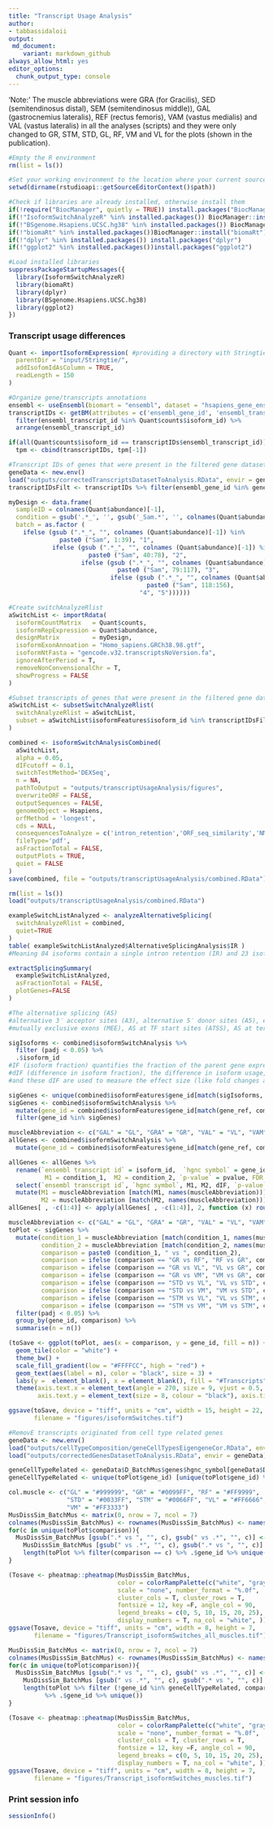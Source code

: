 ---
title: "Transcript Usage Analysis"
author:
- tabbassidaloii
output:
 md_document:
    variant: markdown_github
always_allow_html: yes
editor_options:
  chunk_output_type: console
---

'Note:' The muscle abbreviations were GRA (for Gracilis), SED (semitendinosus distal),  SEM (semitendinosus middle)), GAL (gastrocnemius lateralis), REF (rectus femoris), VAM (vastus medialis) and VAL (vastus lateralis) in all the analyses (scripts) and they were only changed to GR, STM, STD, GL, RF, VM and VL for the plots (shown in the publication).

```{r setup, include = FALSE}
#Empty the R environment
rm(list = ls())

#Set your working environment to the location where your current source file is saved into.
setwd(dirname(rstudioapi::getSourceEditorContext()$path))

#Check if libraries are already installed, otherwise install them
if(!require("BiocManager", quietly = TRUE)) install.packages("BiocManager")
if(!"IsoformSwitchAnalyzeR" %in% installed.packages()) BiocManager::install("IsoformSwitchAnalyzeR")
if(!"BSgenome.Hsapiens.UCSC.hg38" %in% installed.packages()) BiocManager::install("BSgenome.Hsapiens.UCSC.hg38")
if(!"biomaRt" %in% installed.packages())BiocManager::install("biomaRt")
if(!"dplyr" %in% installed.packages()) install.packages("dplyr")
if(!"ggplot2" %in% installed.packages())install.packages("ggplot2")

#Load installed libraries
suppressPackageStartupMessages({
  library(IsoformSwitchAnalyzeR)
  library(biomaRt)
  library(dplyr)
  library(BSgenome.Hsapiens.UCSC.hg38)
  library(ggplot2)
})
```

### Transcript usage differences 
```{r transcriptUsageAnalysis, echo = FALSE, warning = FALSE, message = FALSE}
Quant <- importIsoformExpression( #providing a directory with Stringtie ctab files
  parentDir = "input/Stringtie/",
  addIsofomIdAsColumn = TRUE,
  readLength = 150
)

#Organize gene/transcripts annotations
ensembl <- useEnsembl(biomart = "ensembl", dataset = "hsapiens_gene_ensembl", host = "http://sep2019.archive.ensembl.org/")
transcriptIDs <- getBM(attributes = c('ensembl_gene_id', 'ensembl_transcript_id', 'transcript_length', 'chromosome_name', 'gene_biotype'), mart = ensembl) %>%
  filter(ensembl_transcript_id %in% Quant$counts$isoform_id) %>%
  arrange(ensembl_transcript_id) 

if(all(Quant$counts$isoform_id == transcriptIDs$ensembl_transcript_id))
  tpm <- cbind(transcriptIDs, tpm[-1])

#Transcript IDs of genes that were present in the filtered gene dataset
geneData <- new.env()
load("outputs/correctedTranscriptsDatasetToAnalysis.RData", envir = geneData)
transcriptIDsFilt <- transcriptIDs %>% filter(ensembl_gene_id %in% geneData$D_BatchMus$genes$ensembl_gene_id)

myDesign <- data.frame(
  sampleID = colnames(Quant$abundance)[-1],
  condition = gsub('.*_', '', gsub('_Sam.*', '', colnames(Quant$abundance)[-1])),
  batch = as.factor (
    ifelse (gsub (".*_", "", colnames (Quant$abundance)[-1]) %in% 
              paste0 ("Sam", 1:39), "1",
            ifelse (gsub (".*_", "", colnames (Quant$abundance)[-1]) %in% 
                      paste0 ("Sam", 40:78), "2", 
                    ifelse (gsub (".*_", "", colnames (Quant$abundance)[-1]) %in% 
                              paste0 ("Sam", 79:117), "3",
                            ifelse (gsub (".*_", "", colnames (Quant$abundance)[-1]) %in% 
                                      paste0 ("Sam", 118:156), 
                                    "4", "5"))))))

#Create switchAnalyzeRlist
aSwitchList <- importRdata(
  isoformCountMatrix   = Quant$counts,
  isoformRepExpression = Quant$abundance,
  designMatrix         = myDesign,
  isoformExonAnnoation = "Homo_sapiens.GRCh38.98.gtf",
  isoformNtFasta = "gencode.v32.transcriptsNoVersion.fa",
  ignoreAfterPeriod = T, 
  removeNonConvensionalChr = T,
  showProgress = FALSE
)

#Subset transcripts of genes that were present in the filtered gene dataset
aSwitchList <- subsetSwitchAnalyzeRlist(
  switchAnalyzeRlist = aSwitchList,
  subset = aSwitchList$isoformFeatures$isoform_id %in% transcriptIDsFilt$ensembl_transcript_id
)

combined <- isoformSwitchAnalysisCombined(
  aSwitchList,
  alpha = 0.05,
  dIFcutoff = 0.1,
  switchTestMethod='DEXSeq',
  n = NA,
  pathToOutput = "outputs/transcriptUsageAnalysis/figures",
  overwriteORF = FALSE,
  outputSequences = FALSE,
  genomeObject = Hsapiens,
  orfMethod = 'longest',
  cds = NULL,
  consequencesToAnalyze = c('intron_retention','ORF_seq_similarity','NMD_status'),
  fileType='pdf',
  asFractionTotal = FALSE,
  outputPlots = TRUE,
  quiet = FALSE
)
save(combined, file = "outputs/transcriptUsageAnalysis/combined.RData")

rm(list = ls())
load("outputs/transcriptUsageAnalysis/combined.RData")

exampleSwitchListAnalyzed <- analyzeAlternativeSplicing(
  switchAnalyzeRlist = combined,
  quiet=TRUE
)
table( exampleSwitchListAnalyzed$AlternativeSplicingAnalysis$IR )
#Meaning 84 isoforms contain a single intron retention (IR) and 23 isoforms each contain two or more intron retentions.

extractSplicingSummary(
  exampleSwitchListAnalyzed,
  asFractionTotal = FALSE,
  plotGenes=FALSE
)

#The alternative splicing (AS)
#alternative 3′ acceptor sites (A3), alternative 5′ donor sites (A5), exon skipping (ES),
#mutually exclusive exons (MEE), AS at TF start sites (ATSS), AS at termination site (ATTS), and intron retention (IR).

sigIsoforms <- combined$isoformSwitchAnalysis %>% 
  filter (padj < 0.05) %>% 
  .$isoform_id 
#IF (isoform fraction) quantifies the fraction of the parent gene expression originating from a specific isoform (calculated as isoform_exp / gene_exp)
#dIF (difference in isoform fraction), the difference in isoform usage, is quantified as the calculated as IF2 - IF1
#and these dIF are used to measure the effect size (like fold changes are in gene/isoform expression analysis)

sigGenes <- unique(combined$isoformFeatures$gene_id[match(sigIsoforms, combined$isoformFeatures$isoform_id)])
sigGenes <- combined$isoformSwitchAnalysis %>%
  mutate(gene_id = combined$isoformFeatures$gene_id[match(gene_ref, combined$isoformFeatures$gene_ref)]) %>%
  filter(gene_id %in% sigGenes)

muscleAbbreviation <- c("GAL" = "GL", "GRA" = "GR", "VAL" = "VL", "VAM" = "VM", "SED" = "STD", "SEM" = "STM", "REF" = "RF")
allGenes <- combined$isoformSwitchAnalysis %>%
  mutate(gene_id = combined$isoformFeatures$gene_id[match(gene_ref, combined$isoformFeatures$gene_ref)])

allGenes <- allGenes %>%
  rename(`ensembl transcript id` = isoform_id,  `hgnc symbol` = gene_id,
          M1 = condition_1,  M2 = condition_2, `p-value` = pvalue, FDR = padj) %>%
  select(`ensembl transcript id`, `hgnc symbol`, M1, M2, dIF, `p-value`, FDR, IF1, IF2) %>%
  mutate(M1 = muscleAbbreviation [match(M1, names(muscleAbbreviation))],
         M2 = muscleAbbreviation [match(M2, names(muscleAbbreviation))]) %>% arrange(`hgnc symbol`, FDR)
allGenes[ , -c(1:4)] <- apply(allGenes[ , -c(1:4)], 2, function (x) round(x, digits = 5)) 

muscleAbbreviation <- c("GAL" = "GL", "GRA" = "GR", "VAL" = "VL", "VAM" = "VM", "SED" = "STD", "SEM" = "STM", "REF" = "RF")
toPlot <- sigGenes %>% 
  mutate(condition_1 = muscleAbbreviation [match(condition_1, names(muscleAbbreviation))],
         condition_2 = muscleAbbreviation [match(condition_2, names(muscleAbbreviation))],
         comparison = paste0 (condition_1, " vs ", condition_2),
         comparison = ifelse (comparison == "GR vs RF", "RF vs GR", comparison),
         comparison = ifelse (comparison == "GR vs VL", "VL vs GR", comparison),
         comparison = ifelse (comparison == "GR vs VM", "VM vs GR", comparison),
         comparison = ifelse (comparison == "STD vs VL", "VL vs STD", comparison),
         comparison = ifelse (comparison == "STD vs VM", "VM vs STD", comparison),
         comparison = ifelse (comparison == "STM vs VL", "VL vs STM", comparison),
         comparison = ifelse (comparison == "STM vs VM", "VM vs STM", comparison)) %>%
  filter(padj < 0.05) %>%
  group_by(gene_id, comparison) %>%
  summarise(n = n())

(toSave <- ggplot(toPlot, aes(x = comparison, y = gene_id, fill = n)) +
  geom_tile(color = "white") +
  theme_bw() +
  scale_fill_gradient(low = "#FFFFCC", high = "red") +
  geom_text(aes(label = n), color = "black", size = 3) +
  labs(y =  element_blank(), x = element_blank(), fill = "#Transcripts") +
  theme(axis.text.x = element_text(angle = 270, size = 9, vjust = 0.5, hjust = 0, colour = "black"),
        axis.text.y = element_text(size = 8, colour = "black"), axis.ticks.x = element_blank(), legend.position = "none"))

ggsave(toSave, device = "tiff", units = "cm", width = 15, height = 22,
       filename = "figures/isoformSwitches.tif")

#RemovE transcripts originated from cell type related genes
geneData <- new.env()
load("outputs/cellTypeComposition/geneCellTypesEigengeneCor.RData", envir = geneData)
load("outputs/correctedGenesDatasetToAnalysis.RData", envir = geneData)

geneCellTypeRelated <- geneData$D_BatchMus$genes$hgnc_symbol[geneData$D_BatchMus$genes$ensembl_gene_id %in% unique(unlist(geneData$SigGenesCellTypes, use.names = F))]
geneCellTypeRelated <- unique(toPlot$gene_id) [unique(toPlot$gene_id) %in% geneCellTypeRelated]

col.muscle <- c("GL" = "#999999", "GR" = "#0099FF", "RF" = "#FF9999", 
                "STD" = "#0033FF", "STM" = "#0066FF", "VL" = "#FF6666", 
                "VM" = "#FF3333")
MusDissSim_BatchMus <- matrix(0, nrow = 7, ncol = 7)
colnames(MusDissSim_BatchMus) <- rownames(MusDissSim_BatchMus) <- names(col.muscle)
for(c in unique(toPlot$comparison)){
  MusDissSim_BatchMus [gsub(".* vs ", "", c), gsub(" vs .*", "", c)] <- 
    MusDissSim_BatchMus [gsub(" vs .*", "", c), gsub(".* vs ", "", c)] <- 
    length(toPlot %>% filter(comparison == c) %>% .$gene_id %>% unique())
}

(Tosave <- pheatmap::pheatmap(MusDissSim_BatchMus, 
                              color = colorRampPalette(c("white", "gray"))(10),
                              scale = "none", number_format = "%.0f", 
                              cluster_cols = T, cluster_rows = T, 
                              fontsize = 12, key =F, angle_col = 90, 
                              legend_breaks = c(0, 5, 10, 15, 20, 25),
                              display_numbers = T, na_col = "white", ))
ggsave(Tosave, device = "tiff", units = "cm", width = 8, height = 7, 
       filename = "figures/Transcript_isoformSwitches_all_muscles.tif")

MusDissSim_BatchMus <- matrix(0, nrow = 7, ncol = 7) 
colnames(MusDissSim_BatchMus) <- rownames(MusDissSim_BatchMus) <- names(col.muscle) 
for(c in unique(toPlot$comparison)){
  MusDissSim_BatchMus [gsub(".* vs ", "", c), gsub(" vs .*", "", c)] <- 
    MusDissSim_BatchMus [gsub(" vs .*", "", c), gsub(".* vs ", "", c)] <- 
    length(toPlot %>% filter (!gene_id %in% geneCellTypeRelated, comparison == c) 
          %>% .$gene_id %>% unique())
}

(Tosave <- pheatmap::pheatmap(MusDissSim_BatchMus, 
                              color = colorRampPalette(c("white", "gray"))(10),
                              scale = "none", number_format = "%.0f", 
                              cluster_cols = T, cluster_rows = T, 
                              fontsize = 12, key =F, angle_col = 90, 
                              legend_breaks = c(0, 5, 10, 15, 20, 25),
                              display_numbers = T, na_col = "white", ))
ggsave(Tosave, device = "tiff", units = "cm", width = 8, height = 7, 
       filename = "figures/Transcript_isoformSwitches_muscles.tif")
```

### Print session info
```{r, warning = FALSE, message = FALSE}
sessionInfo()
```
